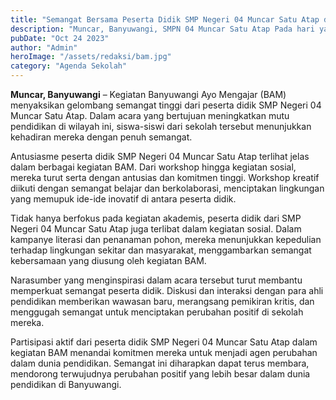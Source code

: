```yaml
---
title: "Semangat Bersama Peserta Didik SMP Negeri 04 Muncar Satu Atap dalam Kegiatan BAM (Banyuwangi Ayo Mengajar)"
description: "Muncar, Banyuwangi, SMPN 04 Muncar Satu Atap Pada hari yang penuh penghormatan, siswa-siswi SMP"
pubDate: "Oct 24 2023"
author: "Admin"
heroImage: "/assets/redaksi/bam.jpg"
category: "Agenda Sekolah"
---
```


<strong>Muncar, Banyuwangi</strong> – Kegiatan Banyuwangi Ayo Mengajar (BAM) menyaksikan gelombang semangat tinggi dari peserta didik SMP Negeri 04 Muncar Satu Atap. Dalam acara yang bertujuan meningkatkan mutu pendidikan di wilayah ini, siswa-siswi dari sekolah tersebut menunjukkan kehadiran mereka dengan penuh semangat.

Antusiasme peserta didik SMP Negeri 04 Muncar Satu Atap terlihat jelas dalam berbagai kegiatan BAM. Dari workshop hingga kegiatan sosial, mereka turut serta dengan antusias dan komitmen tinggi. Workshop kreatif diikuti dengan semangat belajar dan berkolaborasi, menciptakan lingkungan yang memupuk ide-ide inovatif di antara peserta didik.

Tidak hanya berfokus pada kegiatan akademis, peserta didik dari SMP Negeri 04 Muncar Satu Atap juga terlibat dalam kegiatan sosial. Dalam kampanye literasi dan penanaman pohon, mereka menunjukkan kepedulian terhadap lingkungan sekitar dan masyarakat, menggambarkan semangat kebersamaan yang diusung oleh kegiatan BAM.

Narasumber yang menginspirasi dalam acara tersebut turut membantu memperkuat semangat peserta didik. Diskusi dan interaksi dengan para ahli pendidikan memberikan wawasan baru, merangsang pemikiran kritis, dan menggugah semangat untuk menciptakan perubahan positif di sekolah mereka.

Partisipasi aktif dari peserta didik SMP Negeri 04 Muncar Satu Atap dalam kegiatan BAM menandai komitmen mereka untuk menjadi agen perubahan dalam dunia pendidikan. Semangat ini diharapkan dapat terus membara, mendorong terwujudnya perubahan positif yang lebih besar dalam dunia pendidikan di Banyuwangi.